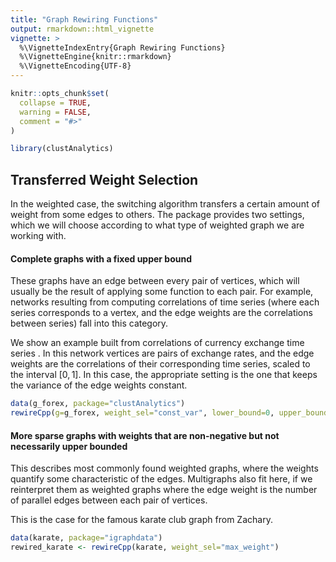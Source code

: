 ```yaml
---
title: "Graph Rewiring Functions"
output: rmarkdown::html_vignette
vignette: >
  %\VignetteIndexEntry{Graph Rewiring Functions}
  %\VignetteEngine{knitr::rmarkdown}
  %\VignetteEncoding{UTF-8}
---
```


```r
knitr::opts_chunk$set(
  collapse = TRUE,
  warning = FALSE,
  comment = "#>"
)
```

```r
library(clustAnalytics)
```

## Transferred Weight Selection
In the weighted case, the switching algorithm transfers a certain amount of weight from some edges to others. The package provides two settings, which we will choose according to what type of weighted graph we are working with.

#### Complete graphs with a fixed upper bound
These graphs have an edge between every pair of vertices, which will usually be the result of applying some function to each pair. For example, networks resulting from computing correlations of time series (where each series corresponds to a vertex, and the edge weights are the correlations between series) fall into this category.

We show an example built from correlations of currency exchange time series \cite{arratia2021clustering}. In this network vertices are pairs of exchange rates, and the edge weights are the correlations of their corresponding time series, scaled to the interval $[0,1]$. In this case, the appropriate setting is the one that keeps the variance of the edge weights constant.
```r
data(g_forex, package="clustAnalytics")
rewireCpp(g=g_forex, weight_sel="const_var", lower_bound=0, upper_bound=1)
```


#### More sparse graphs with weights that are non-negative but not necessarily upper bounded
This describes most commonly found weighted graphs, where the weights quantify some characteristic of the edges. Multigraphs also fit here, if we reinterpret them as weighted graphs where the edge weight is the number of parallel edges between each pair of vertices.

This is the case for the famous karate club graph from Zachary.
```r
data(karate, package="igraphdata")
rewired_karate <- rewireCpp(karate, weight_sel="max_weight")
```


